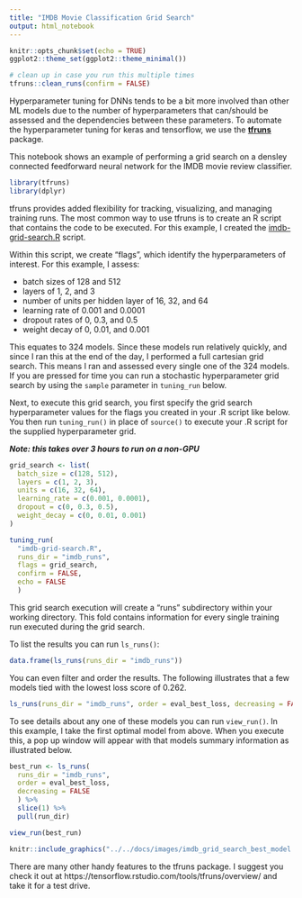 ```yaml
---
title: "IMDB Movie Classification Grid Search"
output: html_notebook
---
```


```r
knitr::opts_chunk$set(echo = TRUE)
ggplot2::theme_set(ggplot2::theme_minimal())

# clean up in case you run this multiple times
tfruns::clean_runs(confirm = FALSE)
```

Hyperparameter tuning for DNNs tends to be a bit more involved than other ML
models due to the number of hyperparameters that can/should be assessed and the
dependencies between these parameters. To automate the hyperparameter tuning
for keras and tensorflow, we use the [__tfruns__](https://github.com/rstudio/tfruns)
package.

This notebook shows an example of performing a grid search on a densley connected
feedforward neural network for the IMDB movie review classifier.

```r
library(tfruns)
library(dplyr)
```

tfruns provides added flexibility for tracking, visualizing, and managing 
training runs. The most common way to use tfruns is to create an R script that
contains the code to be executed. For this example, I created the
[imdb-grid-search.R](https://github.com/misk-data-science/misk-dl/blob/master/materials/99-extras/imdb-grid-search.R)
script.

Within this script, we create "flags", which identify the hyperparameters of
interest. For this example, I assess:

- batch sizes of 128 and 512
- layers of 1, 2, and 3
- number of units per hidden layer of 16, 32, and 64
- learning rate of 0.001 and 0.0001
- dropout rates of 0, 0.3, and 0.5
- weight decay of 0, 0.01, and 0.001

This equates to 324 models. Since these models run relatively quickly, and since
I ran this at the end of the day, I performed a full cartesian grid search. This
means I ran and assessed every single one of the 324 models. If you are pressed
for time you can run a stochastic hyperparameter grid search by using the
`sample` parameter in `tuning_run` below.

Next, to execute this grid search, you first specify the grid search hyperparameter
values for the flags you created in your .R script like below. You then run
`tuning_run()` in place of `source()` to execute your .R script for the supplied
hyperparameter grid.

___Note: this takes over 3 hours to run on a non-GPU___

```r
grid_search <- list(
  batch_size = c(128, 512),
  layers = c(1, 2, 3),
  units = c(16, 32, 64),
  learning_rate = c(0.001, 0.0001),
  dropout = c(0, 0.3, 0.5),
  weight_decay = c(0, 0.01, 0.001)
)

tuning_run(
  "imdb-grid-search.R",
  runs_dir = "imdb_runs",
  flags = grid_search, 
  confirm = FALSE, 
  echo = FALSE
  )
```

This grid search execution will create a "runs" subdirectory within your working
directory. This fold contains information for every single training run executed
during the grid search.

To list the results you can run `ls_runs()`:

```r
data.frame(ls_runs(runs_dir = "imdb_runs"))
```

You can even filter and order the results. The following illustrates that a few
models tied with the lowest loss score of 0.262.

```r
ls_runs(runs_dir = "imdb_runs", order = eval_best_loss, decreasing = FALSE)
```

To see details about any one of these models you can run `view_run()`. In this
example, I take the first optimal model from above. When you execute this,
a pop up window will appear with that models summary information as illustrated
below.

```r
best_run <- ls_runs(
  runs_dir = "imdb_runs",
  order = eval_best_loss,
  decreasing = FALSE
  ) %>%
  slice(1) %>%
  pull(run_dir)

view_run(best_run)
```

```r
knitr::include_graphics("../../docs/images/imdb_grid_search_best_model.png")
```

There are many other handy features to the tfruns package. I suggest you check
it out at https://tensorflow.rstudio.com/tools/tfruns/overview/ and take it for
a test drive.
